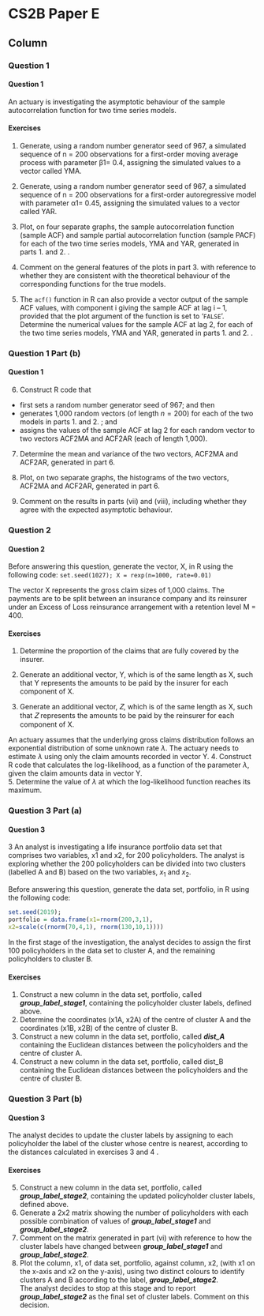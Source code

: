 
CS2B Paper E {data-navmenu="R for Risk Modelling and Survival Analysis"}
==============================================================

Column  {.tabset}
--------------------------------

### Question 1
<h4> Question 1</h4>
An actuary is investigating the asymptotic behaviour of the sample autocorrelation 
function for two time series models. 

#### Exercises

1.  Generate, using a random number generator seed of 967, a simulated sequence 
of n = 200 observations for a first-order moving average process with 
parameter β1= 0.4, assigning the simulated values to a vector called YMA. 

2.  Generate, using a random number generator seed of 967, a simulated sequence 
of n = 200 observations for a first-order autoregressive model with parameter 
α1= 0.45, assigning the simulated values to a vector called YAR.  

3.  Plot, on four separate graphs, the sample autocorrelation function (sample 
ACF) and sample partial autocorrelation function (sample PACF) for each of 
the two time series models, YMA and YAR, generated in parts 1.  and 2. .  

4.  Comment on the general features of the plots in part 3. with reference to 
whether they are consistent with the theoretical behaviour of the 
corresponding functions for the true models.  

5. The ``acf()`` function in R can also provide a vector output of the sample ACF values, 
with component i giving the sample ACF at lag i – 1, provided that the plot argument 
of the function is set to ‘``FALSE``’. 
Determine the numerical values for the sample ACF at lag 2, for each of the 
two time series models, YMA and YAR, generated in parts 1.  and 2. .  

### Question 1 Part (b)
<h4> Question 1 </h4>

6. Construct R code that 

* first sets a random number generator seed of 967; and then
* generates 1,000 random vectors (of length $n = 200$) for each of the two
models in parts 1.  and 2. ; and
* assigns the values of the sample ACF at lag 2 for each random vector to
two vectors ACF2MA and ACF2AR (each of length 1,000).

7. Determine the mean and variance of the two vectors, ACF2MA and ACF2AR, 
generated in part 6. 

8. Plot, on two separate graphs, the histograms of the two vectors, ACF2MA and 
ACF2AR, generated in part 6.  

9. Comment on the results in parts (vii) and (viii), including whether they agree 
with the expected asymptotic behaviour.  

### Question 2
<h4> Question 2</h4>
Before answering this question, generate the vector, X, in R using the following code:
``set.seed(1027); X = rexp(n=1000, rate=0.01)``


The vector X represents the gross claim sizes of 1,000 claims. The payments are to be 
split between an insurance company and its reinsurer under an Excess of Loss 
reinsurance arrangement with a retention level M = 400. 

#### Exercises
1.  Determine the proportion of the claims that are fully covered by the insurer. 

2.  Generate an additional vector, Y, which is of the same length as X, such that Y
represents the amounts to be paid by the insurer for each component of X. 

3.  Generate an additional vector, 𝑍, which is of the same length as X, such that 𝑍
represents the amounts to be paid by the reinsurer for each component of X. 

An actuary assumes that the underlying gross claims distribution follows an 
exponential distribution of some unknown rate $\lambda$. The actuary needs to estimate $\lambda$ 
using only the claim amounts recorded in vector Y. 
4.  Construct R code that calculates the log-likelihood, as a function of the parameter $\lambda$, given the claim amounts data in vector Y.  
5. Determine the value of $\lambda$ at which the log-likelihood function reaches its 
maximum. 

### Question 3 Part (a)
<h4> Question 3</h4>

3 An analyst is investigating a life insurance portfolio data set that comprises two variables, x1 and x2, for 200 policyholders. The analyst is exploring whether the 200 policyholders can be divided into two clusters (labelled A and B) based on the two 
variables, $x_1$ and $x_2$. 

Before answering this question, generate the data set, portfolio, in R using the following code: 
```r
set.seed(2019); 
portfolio = data.frame(x1=rnorm(200,3,1), 
x2=scale(c(rnorm(70,4,1), rnorm(130,10,1)))) 
```

In the first stage of the investigation, the analyst decides to assign the first 100 
policyholders in the data set to cluster A, and the remaining policyholders to cluster B. 

#### Exercises 
1.  Construct a new column in the data set, portfolio, called ***group_label_stage1***, 
containing the policyholder cluster labels, defined above.  
2.  Determine the coordinates (x1A, x2A) of the centre of cluster A and the coordinates (x1B, x2B) of the centre of cluster B.  
3.  Construct a new column in the data set, portfolio, called ***dist_A*** containing the Euclidean distances between the policyholders and the centre of cluster A.  
4.  Construct a new column in the data set, portfolio, called dist_B containing the Euclidean distances between the policyholders and the centre of cluster B.  

### Question 3 Part (b)
<h4> Question 3</h4>

The analyst decides to update the cluster labels by assigning to each policyholder the label of the cluster whose centre is nearest, according to the distances calculated in 
exercises 3 and 4 . 

#### Exercises

5. Construct a new column in the data set, portfolio, called ***group_label_stage2***, 
containing the updated policyholder cluster labels, defined above.  
6. Generate a 2x2 matrix showing the number of policyholders with each possible combination of values of ***group_label_stage1*** and 
***group_label_stage2***.  
7. Comment on the matrix generated in part (vi) with reference to how the cluster labels have changed between ***group_label_stage1*** and ***group_label_stage2***.  
8. Plot the column, x1, of data set, portfolio, against column, x2, (with x1 on the x-axis and x2 on the y-axis), using two distinct colours to identify clusters A and B according to the label, ***group_label_stage2***.  
The analyst decides to stop at this stage and to report ***group_label_stage2*** as the final 
set of cluster labels. Comment on this decision.  
